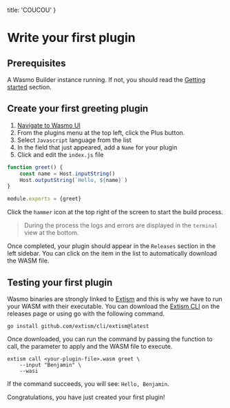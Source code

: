   title: 'COUCOU'
}
 

# Write your first plugin

## Prerequisites

A Wasmo Builder instance running. If not, you should read the [Getting started](/builder/getting-started) section.

## Create your first greeting plugin

1. [Navigate to Wasmo UI](http://localhost:5001)
2. From the plugins menu at the top left, click the Plus button.
3. Select `Javascript` language from the list
4. In the field that just appeared, add a `Name` for your plugin
5. Click and edit the `index.js` file

```javascript
function greet() {
    const name = Host.inputString()
    Host.outputString(`Hello, ${name}`)
}

module.exports = {greet}
```

Click the `hammer` icon at the top right of the screen to start the build process.
> During the process the logs and errors are displayed in the `terminal` view at the bottom.

Once completed, your plugin should appear in the `Releases` section in the left sidebar. 
You can click on the item in the list to automatically download the WASM file.

## Testing your first plugin

Wasmo binaries are strongly linked to [Extism](https://extism.org/) and this is why we have to run your WASM with their executable.
You can download the [Extism CLI](https://github.com/extism/cli/releases) on the releases page or using go with the following command.

```
go install github.com/extism/cli/extism@latest
```

Once downloaded, you can run the command by passing the function to call, the parameter to apply and the WASM file to execute.

```
extism call <your-plugin-file>.wasm greet \
    --input "Benjamin" \
    --wasi
```

If the command succeeds, you will see: `Hello, Benjamin`.

Congratulations, you have just created your first plugin!
